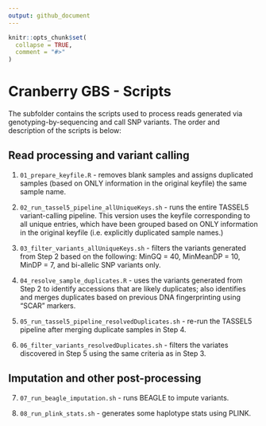 ```yaml
---
output: github_document
---
```


<!-- README.md is generated from README.Rmd. Please edit that file -->

```r
knitr::opts_chunk$set(
  collapse = TRUE,
  comment = "#>"
)
```

# Cranberry GBS - Scripts

<!-- badges: start -->
<!-- badges: end -->

The subfolder contains the scripts used to process reads generated via genotyping-by-sequencing and call SNP variants. The order and description of the scripts is below:

## Read processing and variant calling

1. `01_prepare_keyfile.R` - removes blank samples and assigns duplicated samples (based on ONLY information in the original keyfile) the same sample name.

2. `02_run_tassel5_pipeline_allUniqueKeys.sh` - runs the entire TASSEL5 variant-calling pipeline. This version uses the keyfile corresponding to all unique entries, which have been grouped based on ONLY information in the original keyfile (i.e. explicitly duplicated sample names.)

3. `03_filter_variants_allUniqueKeys.sh` - filters the variants generated from Step 2 based on the following: MinGQ = 40, MinMeanDP = 10, MinDP = 7, and bi-allelic SNP variants only.

4. `04_resolve_sample_duplicates.R` - uses the variants generated from Step 2 to identify accessions that are likely duplicates; also identifies and merges duplicates based on previous DNA fingerprinting using "SCAR" markers.

5. `05_run_tassel5_pipeline_resolvedDuplicates.sh` - re-run the TASSEL5 pipeline after merging duplicate samples in Step 4.

6. `06_filter_variants_resolvedDuplicates.sh` - filters the variates discovered in Step 5 using the same criteria as in Step 3.

## Imputation and other post-processing

7. `07_run_beagle_imputation.sh` - runs BEAGLE to impute variants.

8. `08_run_plink_stats.sh` - generates some haplotype stats using PLINK.
